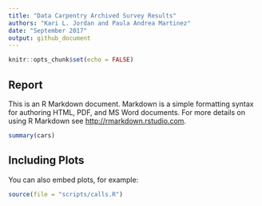 ```yaml
---
title: "Data Carpentry Archived Survey Results"
authors: "Kari L. Jordan and Paula Andrea Martinez" 
date: "September 2017"
output: github_document
---
```


```r
knitr::opts_chunk$set(echo = FALSE)
```

## Report

This is an R Markdown document. Markdown is a simple formatting syntax for authoring HTML, PDF, and MS Word documents. For more details on using R Markdown see <http://rmarkdown.rstudio.com>.


```r
summary(cars)
```

## Including Plots

You can also embed plots, for example:

```r
source(file = "scripts/calls.R")
```
